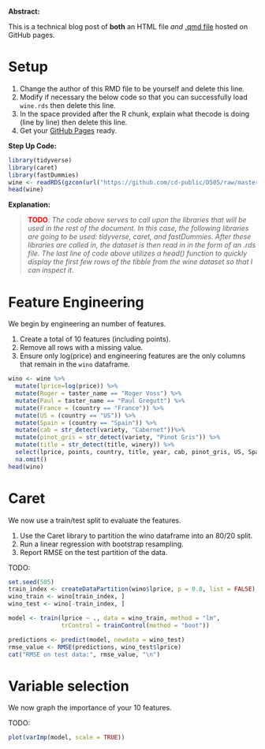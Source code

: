 **Abstract:**

This is a technical blog post of **both** an HTML file *and* [.qmd file](src/wine_features.qmd) hosted on GitHub pages.

# Setup

1.  Change the author of this RMD file to be yourself and delete this line.
2.  Modify if necessary the below code so that you can successfully load `wine.rds` then delete this line.
3.  In the space provided after the R chunk, explain what thecode is doing (line by line) then delete this line.
4.  Get your [GitHub Pages](https://docs.github.com/en/pages/quickstart) ready.

**Step Up Code:**
```{r}
library(tidyverse)
library(caret)
library(fastDummies)
wine <- readRDS(gzcon(url("https://github.com/cd-public/D505/raw/master/dat/wine.rds")))
head(wine)
```

**Explanation:**

> <span style="color:red;font-weight:bold">TODO</span>: *The code above serves to call upon the libraries that will be used in the rest of the document. In this case, the following libraries are going to be used: tidyverse, caret, and fastDummies. After these libraries are called in, the dataset is then read in in the form of an .rds file. The last line of code above utilizes a head() function to quickly display the first few rows of the tibble from the wine dataset so that I can inspect it.*

# Feature Engineering

We begin by engineering an number of features.

1. Create a total of 10 features (including points). 
2. Remove all rows with a missing value.
3. Ensure only log(price) and engineering features are the only columns that remain in the `wino` dataframe.

```{r}
wino <- wine %>% 
  mutate(lprice=log(price)) %>%
  mutate(Roger = taster_name == "Roger Voss") %>%
  mutate(Paul = taster_name == "Paul Gregutt") %>%
  mutate(France = (country == "France")) %>%
  mutate(US = (country == "US")) %>%
  mutate(Spain = (country == "Spain")) %>%
  mutate(cab = str_detect(variety, "Cabernet"))%>%
  mutate(pinot_gris = str_detect(variety, "Pinot Gris")) %>%
  mutate(title = str_detect(title, winery)) %>%
  select(lprice, points, country, title, year, cab, pinot_gris, US, Spain, France, Roger, Paul) %>%
  na.omit()
head(wino)
```

# Caret

We now use a train/test split to evaluate the features.

1. Use the Caret library to partition the wino dataframe into an 80/20 split. 
2. Run a linear regression with bootstrap resampling. 
3. Report RMSE on the test partition of the data.

TODO:
```{r}
set.seed(505)
train_index <- createDataPartition(wino$lprice, p = 0.8, list = FALSE)
wino_train <- wino[train_index, ]
wino_test <- wino[-train_index, ]
```

```{r}
model <- train(lprice ~ ., data = wino_train, method = "lm",
               trControl = trainControl(method = "boot"))
```

```{r}
predictions <- predict(model, newdata = wino_test)
rmse_value <- RMSE(predictions, wino_test$lprice)
cat("RMSE on test data:", rmse_value, "\n")
```


# Variable selection

We now graph the importance of your 10 features.

TODO:
```{r}
plot(varImp(model, scale = TRUE))
```